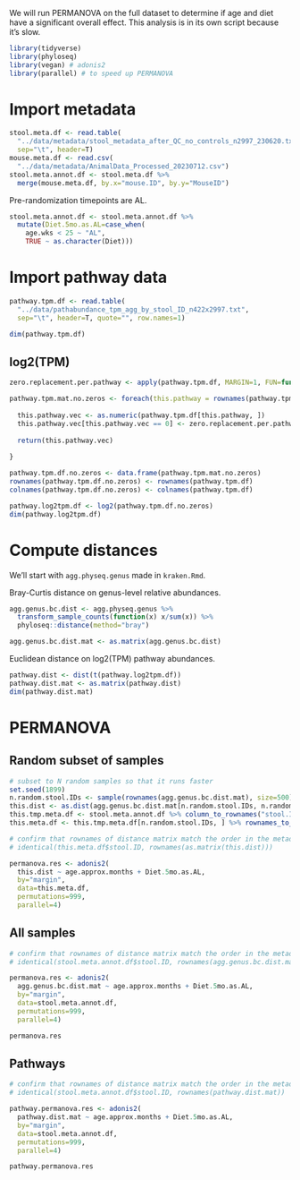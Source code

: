 We will run PERMANOVA on the full dataset to determine if age and diet have a significant overall effect. This analysis is in its own script because it's slow.

```r
library(tidyverse)
library(phyloseq)
library(vegan) # adonis2
library(parallel) # to speed up PERMANOVA
```

# Import metadata

```r
stool.meta.df <- read.table(
  "../data/metadata/stool_metadata_after_QC_no_controls_n2997_230620.txt", 
  sep="\t", header=T)
mouse.meta.df <- read.csv(
  "../data/metadata/AnimalData_Processed_20230712.csv")
stool.meta.annot.df <- stool.meta.df %>%
  merge(mouse.meta.df, by.x="mouse.ID", by.y="MouseID")
```

Pre-randomization timepoints are AL.

```r
stool.meta.annot.df <- stool.meta.annot.df %>% 
  mutate(Diet.5mo.as.AL=case_when(
    age.wks < 25 ~ "AL",
    TRUE ~ as.character(Diet)))
```

# Import pathway data

```r
pathway.tpm.df <- read.table(
  "../data/pathabundance_tpm_agg_by_stool_ID_n422x2997.txt",
  sep="\t", header=T, quote="", row.names=1)

dim(pathway.tpm.df)
```

## log2(TPM)

```r
zero.replacement.per.pathway <- apply(pathway.tpm.df, MARGIN=1, FUN=function(x) {min(x[x != 0]) / 2})
```

```r
pathway.tpm.mat.no.zeros <- foreach(this.pathway = rownames(pathway.tpm.df), .combine="rbind") %do% {
  
  this.pathway.vec <- as.numeric(pathway.tpm.df[this.pathway, ])
  this.pathway.vec[this.pathway.vec == 0] <- zero.replacement.per.pathway[[this.pathway]]
  
  return(this.pathway.vec)
  
}

pathway.tpm.df.no.zeros <- data.frame(pathway.tpm.mat.no.zeros)
rownames(pathway.tpm.df.no.zeros) <- rownames(pathway.tpm.df)
colnames(pathway.tpm.df.no.zeros) <- colnames(pathway.tpm.df)
```

```r
pathway.log2tpm.df <- log2(pathway.tpm.df.no.zeros)
dim(pathway.log2tpm.df)
```

# Compute distances

We'll start with `agg.physeq.genus` made in `kraken.Rmd`.

Bray-Curtis distance on genus-level relative abundances.

```r
agg.genus.bc.dist <- agg.physeq.genus %>%
  transform_sample_counts(function(x) x/sum(x)) %>%
  phyloseq::distance(method="bray")

agg.genus.bc.dist.mat <- as.matrix(agg.genus.bc.dist)
```

Euclidean distance on log2(TPM) pathway abundances.

```r
pathway.dist <- dist(t(pathway.log2tpm.df))
pathway.dist.mat <- as.matrix(pathway.dist)
dim(pathway.dist.mat)
```

# PERMANOVA

## Random subset of samples

```r
# subset to N random samples so that it runs faster
set.seed(1899)
n.random.stool.IDs <- sample(rownames(agg.genus.bc.dist.mat), size=500)
this.dist <- as.dist(agg.genus.bc.dist.mat[n.random.stool.IDs, n.random.stool.IDs])
this.tmp.meta.df <- stool.meta.annot.df %>% column_to_rownames("stool.ID")
this.meta.df <- this.tmp.meta.df[n.random.stool.IDs, ] %>% rownames_to_column("stool.ID")

# confirm that rownames of distance matrix match the order in the metadata
# identical(this.meta.df$stool.ID, rownames(as.matrix(this.dist)))

permanova.res <- adonis2(
  this.dist ~ age.approx.months + Diet.5mo.as.AL,
  by="margin",
  data=this.meta.df, 
  permutations=999, 
  parallel=4)
```

## All samples

```r
# confirm that rownames of distance matrix match the order in the metadata
# identical(stool.meta.annot.df$stool.ID, rownames(agg.genus.bc.dist.mat))

permanova.res <- adonis2(
  agg.genus.bc.dist.mat ~ age.approx.months + Diet.5mo.as.AL,
  by="margin",
  data=stool.meta.annot.df, 
  permutations=999, 
  parallel=4)
```

```r
permanova.res
```

## Pathways

```r
# confirm that rownames of distance matrix match the order in the metadata
# identical(stool.meta.annot.df$stool.ID, rownames(pathway.dist.mat))

pathway.permanova.res <- adonis2(
  pathway.dist.mat ~ age.approx.months + Diet.5mo.as.AL,
  by="margin",
  data=stool.meta.annot.df, 
  permutations=999, 
  parallel=4)
```

```r
pathway.permanova.res
```

